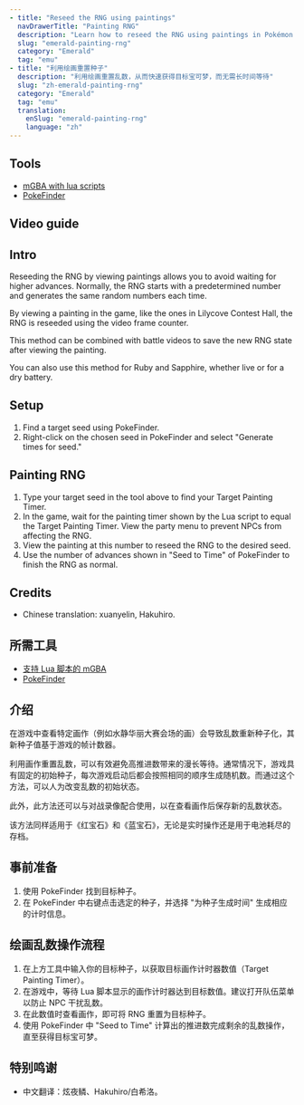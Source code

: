```yaml
---
- title: "Reseed the RNG using paintings"
  navDrawerTitle: "Painting RNG"
  description: "Learn how to reseed the RNG using paintings in Pokémon Emerald to get the Pokémon you want quickly, without the long wait."
  slug: "emerald-painting-rng"
  category: "Emerald"
  tag: "emu"
- title: "利用绘画重置种子"
  description: "利用绘画重置乱数，从而快速获得目标宝可梦，而无需长时间等待"
  slug: "zh-emerald-painting-rng"
  category: "Emerald"
  tag: "emu"
  translation:
    enSlug: "emerald-painting-rng"
    language: "zh"
---
```


<ShowIf slug="/emerald-painting-rng">

## Tools

- [mGBA with lua scripts](/mgba-setup)
- [PokeFinder](/pokefinder)

## Video guide

<YouTubeVideo src="https://www.youtube.com/embed/ydS9HLNmAog?si=MHhvzKhd32Kgd4OC" />

## Intro

Reseeding the RNG by viewing paintings allows you to avoid waiting for higher advances. Normally, the RNG starts with a predetermined number and generates the same random numbers each time.

By viewing a painting in the game, like the ones in Lilycove Contest Hall, the RNG is reseeded using the video frame counter.

This method can be combined with battle videos to save the new RNG state after viewing the painting.

You can also use this method for Ruby and Sapphire, whether live or for a dry battery.

## Setup

1. Find a target seed using PokeFinder.
2. Right-click on the chosen seed in PokeFinder and select "Generate times for seed."

## Painting RNG

<PaintingReseed />

1. Type your target seed in the tool above to find your Target Painting Timer.
2. In the game, wait for the painting timer shown by the Lua script to equal the Target Painting Timer. View the party menu to prevent NPCs from affecting the RNG.
3. View the painting at this number to reseed the RNG to the desired seed.
4. Use the number of advances shown in "Seed to Time" of PokeFinder to finish the RNG as normal.

## Credits

- Chinese translation: xuanyelin, Hakuhiro.

</ShowIf>

<ShowIf slug="/zh-emerald-painting-rng">

## 所需工具

- [支持 Lua 脚本的 mGBA](/mgba-setup)
- [PokeFinder](/pokefinder)

## 介绍

在游戏中查看特定画作（例如水静华丽大赛会场的画）会导致乱数重新种子化，其新种子值基于游戏的帧计数器。

利用画作重置乱数，可以有效避免高推进数带来的漫长等待。通常情况下，游戏具有固定的初始种子，每次游戏启动后都会按照相同的顺序生成随机数。而通过这个方法，可以人为改变乱数的初始状态。

此外，此方法还可以与对战录像配合使用，以在查看画作后保存新的乱数状态。

该方法同样适用于《红宝石》和《蓝宝石》，无论是实时操作还是用于电池耗尽的存档。

## 事前准备

1. 使用 PokeFinder 找到目标种子。
2. 在 PokeFinder 中右键点击选定的种子，并选择 "为种子生成时间" 生成相应的计时信息。

## 绘画乱数操作流程

<PaintingReseed />

1. 在上方工具中输入你的目标种子，以获取目标画作计时器数值（Target Painting Timer）。
2. 在游戏中，等待 Lua 脚本显示的画作计时器达到目标数值。建议打开队伍菜单以防止 NPC 干扰乱数。
3. 在此数值时查看画作，即可将 RNG 重置为目标种子。
4. 使用 PokeFinder 中 "Seed to Time" 计算出的推进数完成剩余的乱数操作，直至获得目标宝可梦。

## 特别鸣谢

- 中文翻译：炫夜鳞、Hakuhiro/白希洛。

</ShowIf>
